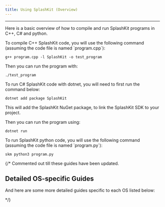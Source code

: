 ```yaml
---
title: Using SplashKit (Overview)
---
```



---

Here is a basic overview of how to compile and run SplashKit programs in C++, C# and python.

<Tabs syncKey="code-language">
  <TabItem label="C++">
  To compile C++ SplashKit code, you will use the following command (assuming the code file is named `program.cpp`):

  ```shell
  g++ program.cpp -l SplashKit -o test_program
  ```

  Then you can run the program with:

  ```shell
  ./test_program
  ```

  </TabItem>
  <TabItem label="C#">
  To run C# SplashKit code with dotnet, you will need to first run the command below:

  ```shell
  dotnet add package SplashKit
  ```

  This will add the SplashKit NuGet package, to link the SplashKit SDK to your project.

  Then you can run the program using:

  ```shell
  dotnet run
  ```

  </TabItem>
  <TabItem label="Python">
  To run SplashKit python code, you will use the following command (assuming the code file is named `program.py`):

  ```shell
  skm python3 program.py
  ```

  </TabItem>
</Tabs>

{/* Commented out till these guides have been updated.

## Detailed OS-specific Guides

And here are some more detailed guides specific to each OS listed below:

<CardGrid>
  <LinkCard
    title="macOS"
    description="Detailed guide on using SplashKit on macOS."
    href="/guides/0-using-splashkit/1-splashkit-on-macos"
  />
  <LinkCard
    title="macOS"
    description="Detailed guide on using SplashKit on Windows (with MSYS2)."
    href="/guides/0-using-splashkit/2-splashkit-with-msys2-on-windows"
  />
  <LinkCard
    title="macOS"
    description="Detailed guide on using SplashKit on Windows (with WSL)."
    href="/guides/0-using-splashkit/3-splashkit-with-wsl-on-windows"
  />
  <LinkCard
    title="Linux"
    description="Detailed guide on using SplashKit on Linux."
    href="/guides/0-using-splashkit/4-splashkit-on-linux"
  />
</CardGrid>

*/}
